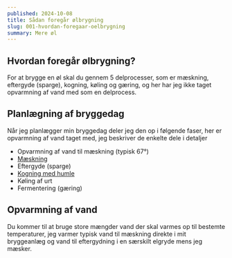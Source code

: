 ```yaml
---
published: 2024-10-08
title: Sådan foregår ølbrygning
slug: 001-hvordan-foregaar-oelbrygning
summary: Mere øl
---
```


## Hvordan foregår ølbrygning?
For at brygge en øl skal du gennem 5 delprocesser, som er mæskning, eftergyde (sparge), kogning, køling og gæring, og her har jeg ikke taget opvarmning af vand med som en delprocess.

## Planlægning af bryggedag
Når jeg planlægger min bryggedag deler jeg den op i følgende faser, her er opvarmning af vand taget med, jeg beskriver de enkelte dele i detaljer

- Opvarmning af vand til mæskning (typisk 67°)
- [Mæskning](/alt-det-andet/007-maeske-processen)
- Eftergyde (sparge)
- [Kogning med humle](/alt-det-andet/004-hvor-lang-tid-skal-oel-koges)
- Køling af urt
- Fermentering (gæring)

## Opvarmning af vand
Du kommer til at bruge store mængder vand der skal varmes op til bestemte temperaturer, jeg varmer typisk vand til mæskning direkte i mit bryggeanlæg og vand til eftergydning i en særskilt elgryde mens jeg mæsker.
